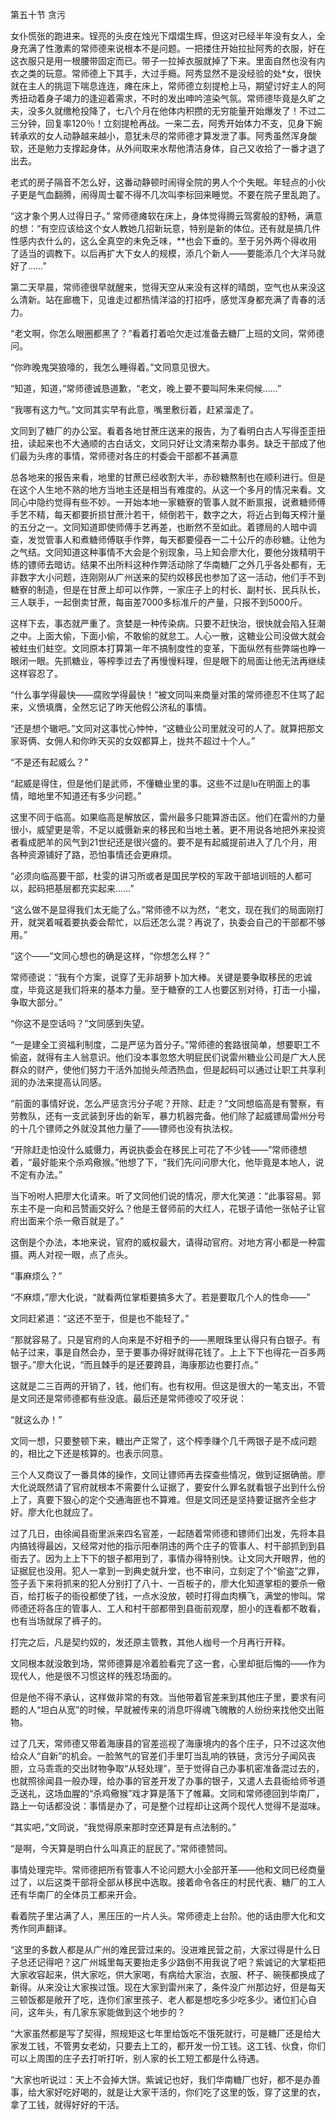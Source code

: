 

第五十节 贪污

女仆慌张的跑进来。锃亮的头皮在烛光下熠熠生辉，但这对已经半年没有女人，全身充满了性激素的常师德来说根本不是问题。一把搂住开始拉扯阿秀的衣服，好在这衣服只是用一根腰带固定而已。带子一拉掉衣服就掉了下来。里面自然也没有内衣之类的玩意。常师德上下其手，大过手瘾。阿秀显然不是没经验的处*女，很快就在主人的挑逗下喘息连连，瘫在床上，常师德立刻提枪上马，期望讨好主人的阿秀扭动着身子竭力的逢迎着需求，不时的发出呻吟渲染气氛。常师德毕竟是久旷之夫，没多久就缴枪投降了，七八个月在他体内积攒的无穷能量开始爆发了！不过二三分钟，回复率120％！立刻提枪再战。一来二去，阿秀开始体力不支，见身下婉转承欢的女人动静越来越小，意犹未尽的常师德才算发泄了事。阿秀虽然浑身酸软，还是勉力支撑起身体，从外间取来水帮他清洁身体，自己又收拾了一番才退了出去。

老式的房子隔音不怎么好，这番动静顿时闹得全院的男人个个失眠。年轻点的小伙子更是气血翻腾，闹得周士翟不得不几次叫李标回来睡觉。不要在院子里乱跑了。

“这才象个男人过得日子。” 常师德瘫软在床上，身体觉得腾云驾雾般的舒畅，满意的想：“有空应该给这个女人教她几招新玩意，特别是新的体位。还有就是搞几件性感内衣什么的，这么全真空的未免乏味，**也会下垂的。至于另外两个得收用了适当的调教下。以后再扩大下女人的规模，添几个新人――要能添几个大洋马就好了……”

第二天早晨，常师德很早就醒来，觉得天空从来没有这样的晴朗，空气也从来没这么清新。站在廊檐下，见谁走过都热情洋溢的打招呼，感觉浑身都充满了青春的活力。

“老文啊，你怎么眼圈都黑了？”看着打着哈欠走过准备去糖厂上班的文同，常师德问。

“你昨晚鬼哭狼嚎的，我怎么睡得着。”文同意见很大。

“知道，知道，”常师德诚恳道歉，“老文，晚上要不要叫阿朱来伺候……”

“我哪有这力气。”文同其实早有此意，嘴里敷衍着，赶紧溜走了。

文同到了糖厂的办公室。看着各地甘蔗庄送来的报告，为了看明白古人写得歪歪扭扭，读起来也不大通顺的古白话文，文同只好让文清来帮办事务。缺乏干部成了他们最为头疼的事情，常师德对各庄的村委会干部都不甚满意

总各地来的报告来看，地里的甘蔗已经收割大半，赤砂糖熬制也在顺利进行。但是在这个人生地不熟的地方当地主还是相当有难度的。从这一个多月的情况来看。文同心中隐约觉得有些不妙。一开始本地一家糖寮的管事人就不断禀报，说煮糖师傅手艺不精，每天都要折损甘蔗汁若干，倾倒若干，数字之大，将近占到每天榨汁量的五分之一。文同知道即使师傅手艺再差，也断然不至如此。着镖局的人暗中调查，发觉管事人和煮糖师傅联手作弊，每天都要侵吞一二十公斤的赤砂糖。让他为之气结。文同知道这种事情不大会是个别现象，马上知会廖大化，要他分拨精明干练的镖师去暗访。结果不出所料这种作弊活动除了华南糖厂之外几乎各处都有，无非数字大小问题，连刚刚从广州送来的契约奴移民也参加了这一活动，他们手不到糖寮的制造，但是在甘蔗上却可以作弊，一家庄子上的村长、副村长、民兵队长，三人联手，一起倒卖甘蔗，每亩差7000多标准斤的产量，只报不到5000斤。

这样下去，事态就严重了。贪婪是一种传染病。只要不赶快治，很快就会陷入狂潮之中。上面大偷，下面小偷，不敢偷的就怠工。人心一散，这糖业公司没做大就会被蛀虫们蛀空。文同原本打算第一年不搞制度性的变革，下面纵然有些弊端也睁一眼闭一眼。先抓糖业，等榨季过去了再慢慢料理，但是眼下的局面让他无法再继续这样容忍了。

“什么事学得最快――腐败学得最快！”被文同叫来商量对策的常师德忍不住骂了起来，义愤填膺，全然忘记了昨天他假公济私的事情。

“还是想个辙吧。”文同对这事忧心忡忡，“这糖业公司里就没可的人了。就算把那文家哥俩、女佣人和你昨天买的女奴都算上，拢共不超过十个人。”

“不是还有起威么？”

“起威是得住，但是他们是武师，不懂糖业里的事。这些不过是lu在明面上的事情，暗地里不知道还有多少问题。”

这里不同于临高。如果临高是解放区，雷州最多只能算游击区。他们在雷州的力量很小，威望更是零，不足以威慑新来的移民和当地土著。更不用说各地把外来投资者看成肥羊的风气到21世纪还是很兴盛的。要不是有起威提前进入了几个月，用各种资源铺好了路，恐怕事情还会更麻烦。

“必须向临高要干部，杜雯的讲习所或者是国民学校的军政干部培训班的人都可以，起码把基层都充实起来……”

“这么做不是显得我们太无能了么。”常师德不以为然，“老文，现在我们的局面刚打开，就哭着喊着要执委会帮忙，以后还怎么混？再说了，执委会自己的干部都不够用。”

“这个――”文同心想也的确是这样，“你想怎么样？”

常师德说：“我有个方案，说穿了无非胡萝卜加大棒。关键是要争取移民的忠诚度，毕竟这是我们将来的基本力量。至于糖寮的工人也要区别对待，打击一小撮，争取大部分。”

“你这不是空话吗？”文同感到失望。

“一是建全工资福利制度，二是严惩为首分子。”常师德的套路很简单，想要职工不偷盗，就得有主人翁意识。他们没本事忽悠大明屁民们说雷州糖业公司是广大人民群众的财产，使他们努力干活外加抛头颅洒热血，但是起码可以通过让职工共享利润的办法来提高认同感。

“前面的事情好说，怎么严惩贪污分子呢？开除、赶走？”文同想临高是有警察，有劳教队，还有一支武装到牙齿的新军，暴力机器完备。他们除了起威镖局雷州分号的十几个镖师之外就没其他力量了――镖师也没有执法权。

“开除赶走怕没什么威慑力，再说执委会在移民上可花了不少钱――”常师德想着，“最好能来个杀鸡儆猴。”他想了下，“我们先问问廖大化，他毕竟是本地人，说不定有办法。”

当下吩咐人把廖大化请来。听了文同他们说的情况，廖大化笑道：“此事容易。郭东主不是一向和吕赞画交好么？他是王督师前的大红人，花银子请他一张帖子让官府出面来个杀一儆百就是了。”

这倒是个办法，本地来说，官府的威权最大，请得动官府。对地方宵小都是一种震摄。两人对视一眼，点了点头。

“事麻烦么？”

“不麻烦，”廖大化说，“就看两位掌柜要搞多大了。若是要取几个人的性命――”

文同赶紧道：“这还不至于，但是也不能轻了。”

“那就容易了。只是官府的人向来是不好相予的――黑眼珠里认得只有白银子。有帖子过来，事是自然会办，至于要事办得好就得花钱了。上上下下也得花一百多两银子。”廖大化说，“而且棘手的是还要跨县，海康那边也要打点。”

这就是二三百两的开销了，钱，他们有。也有权用。但这是很大的一笔支出，不管是文同还是常师德都有些没底。最后还是常师德咬了咬牙说：

“就这么办！”

文同一想，只要整顿下来，糖出产正常了，这个榨季赚个几千两银子是不成问题的，相比之下还是核算的。也表示同意。

三个人又商议了一番具体的操作，文同让镖师再去探查些情况，做到证据确凿。廖大化说既然请了官府就根本不需要什么证据了，要安什么罪名就看银子出到什么份上了，真要下狠心的定个交通海匪也不算难。但是文同还是坚持要证据齐全些才好。廖大化也就应了。

过了几日，由徐闻县衙里派来四名官差，一起随着常师德和镖师们出发，先将本县内搞钱得最凶，又经常对他的指示阳奉阴违的两个庄子的管事人、村干部抓到到县衙去了。因为上上下下的银子都用到了，事情办得特别快。让文同大开眼界，他的证据屁也没用。犯人一拿到一到典史就升堂，也不审问，立刻定了个“偷盗”之罪，签子丢下来将抓来的犯人分别打了八十、一百板子的，廖大化知道掌柜的要杀一儆百，给打板子的衙役都使了钱，一点水没放，顿时打得血肉横飞，满堂的惨叫。常师德还将各庄的管事人、工人和村干部都带到县衙前观摩，胆小的连看都不敢看，也有当场就尿了裤子的。

打完之后，凡是契约奴的，发还原主管教，其他人枷号一个月再行开释。

文同根本就没敢到场，常师德算是冷着脸看完了这一套，心里却挺后悔的――作为现代人，他是很不习惯这样的残忍场面的。

但是他不得不承认，这样做非常的有效。当他带着官差来到其他庄子里，要求有问题的人“坦白从宽”的时候，早就被传来的消息吓得魂飞魄散的人纷纷来找他交出赃物。

过了几天，常师德又带着海康县的官差巡视了海康境内的各个庄子，只不过这次他给众人“自新”的机会。一脸煞气的官差们手里叮当乱响的铁链，贪污分子闻风丧胆，立马乖乖的交出财物争取“从轻处理”，至于觉得自己办事机密准备混过去的，也就照徐闻县一般办理，给办事的官差开发了办事的银子，又遣人去县衙给师爷道乏送礼，这场血腥的“杀鸡儆猴”戏才算是落下了帷幕。文同和常师德回到华南厂，路上一句话都没说：事情是办了，可是整个过程却让这两个现代人觉得不是滋味。

“其实吧，”文同说，“我觉得原来那时空还算是有点法制的。”

“是啊，今天算是明白什么叫真正的屁民了。”常师德赞同。

事情处理完毕。常师德把所有管事人不论问题大小全部开革――他和文同已经商量过了，以后这类干部将全部从移民中选取。接着命令各庄的村民代表、糖厂的工人还有华南厂的全体员工都来开会。

看着院子里沾满了人，黑压压的一片人头。常师德走上台阶。他的话由廖大化和文秀作同声翻译。

“这里的多数人都是从广州的难民营过来的。没进难民营之前，大家过得是什么日子总还记得吧？这广州城里每天要抬走多少路倒不用我说了吧？紫诚记的大掌柜把大家收容起来，供大家吃，供大家喝，有病给大家治，衣服、杯子、碗筷都换成了新得。从来没让大家挨过饿。现在大家到雷州来了，条件没广州那边好，但是每天三顿饭都是敞开了吃，连你们家里孩子、老人都是想吃多少吃多少。诸位扪心自问，这年头，有几家东家能做到这个地步的？

“大家虽然都是写了契得，照规矩这七年里给饭吃不饿死就行，可是糖厂还是给大家发工钱，不管男女老幼，只要去上工的，都开发一份工钱。这工钱、伙食，你们可以上周围的庄子去打听打听，别人家的长工短工都是什么待遇。

“大家也听说过：天上不会掉大饼。紫诚记也好，我们华南糖厂也好，都不是办善事，给大家好吃好喝的，就是让大家干活的，你们吃了这里的饭，穿了这里的衣，拿了工钱，就得好好的干活。

